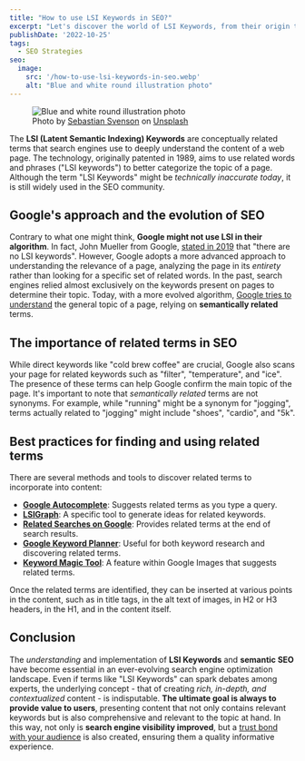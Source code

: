 ```yaml
---
title: "How to use LSI Keywords in SEO?"
excerpt: "Let's discover the world of LSI Keywords, from their origin to their importance in semantic SEO. Let's see how to use them in online content."
publishDate: '2022-10-25'
tags:
  - SEO Strategies
seo:
  image:
    src: '/how-to-use-lsi-keywords-in-seo.webp'
    alt: "Blue and white round illustration photo" 
---
```


<figure>
  <Image 
    id="cover-img" 
    src={coverImage} 
    alt="Blue and white round illustration photo" 
    loading="eager" 
    priority={true} 
  />
  <figcaption>Photo by <a href="https://unsplash.com/@sebastiansvenson?utm_content=creditCopyText&amp;utm_medium=referral&amp;utm_source=unsplash">Sebastian Svenson</a> on <a href="https://unsplash.com/photos/blue-and-white-round-illustration-LpbyDENbQQg?utm_content=creditCopyText&amp;utm_medium=referral&amp;utm_source=unsplash">Unsplash</a></figcaption>
</figure>

The **LSI (Latent Semantic Indexing) Keywords** are conceptually related terms that search engines use to deeply understand the content of a web page. The technology, originally patented in 1989, aims to use related words and phrases ("LSI keywords") to better categorize the topic of a page. Although the term "LSI Keywords" might be _technically inaccurate today_, it is still widely used in the SEO community.

## Google's approach and the evolution of SEO

Contrary to what one might think, **Google might not use LSI in their algorithm**. In fact, John Mueller from Google, [stated in 2019](https://x.com/JohnMu/status/1156293862681468929?s=20) that "there are no LSI keywords". However, Google adopts a more advanced approach to understanding the relevance of a page, analyzing the page in its _entirety_ rather than looking for a specific set of related words. In the past, search engines relied almost exclusively on the keywords present on pages to determine their topic. Today, with a more evolved algorithm, [Google tries to understand](https://developers.google.com/search/docs/fundamentals/how-search-works#:~:text=After%20a%20page%20is%20crawled%2C%20Google%20tries%20to%20understand%20what%20the%20page%20is%20about.) the general topic of a page, relying on **semantically related** terms.

## The importance of related terms in SEO

While direct keywords like "cold brew coffee" are crucial, Google also scans your page for related keywords such as "filter", "temperature", and "ice". The presence of these terms can help Google confirm the main topic of the page. It's important to note that _semantically related_ terms are not synonyms. For example, while "running" might be a synonym for "jogging", terms actually related to "jogging" might include "shoes", "cardio", and "5k".

## Best practices for finding and using related terms

There are several methods and tools to discover related terms to incorporate into content:

- [**Google Autocomplete**](https://moz.com/blog/google-autocomplete-seo-tool): Suggests related terms as you type a query.
- [**LSIGraph**](https://lsigraph.com/): A specific tool to generate ideas for related keywords.
- [**Related Searches on Google**](https://ahrefs.com/seo/glossary/related-searches): Provides related terms at the end of search results.
- [**Google Keyword Planner**](https://support.google.com/google-ads/answer/7337243?hl=it): Useful for both keyword research and discovering related terms.
- [**Keyword Magic Tool**](https://www.semrush.com/analytics/keywordmagic/): A feature within Google Images that suggests related terms.

Once the related terms are identified, they can be inserted at various points in the content, such as in title tags, in the alt text of images, in H2 or H3 headers, in the H1, and in the content itself.

## Conclusion

The _understanding_ and implementation of **LSI Keywords** and **semantic SEO** have become essential in an ever-evolving search engine optimization landscape. Even if terms like "LSI Keywords" can spark debates among experts, the underlying concept - that of creating _rich, in-depth, and contextualized_ content - is indisputable. **The ultimate goal is always to provide value to users**, presenting content that not only contains relevant keywords but is also comprehensive and relevant to the topic at hand. In this way, not only is **search engine visibility improved**, but a [trust bond with your audience](https://developers.google.com/search/blog/2022/12/google-raters-guidelines-e-e-a-t?hl=it) is also created, ensuring them a quality informative experience.